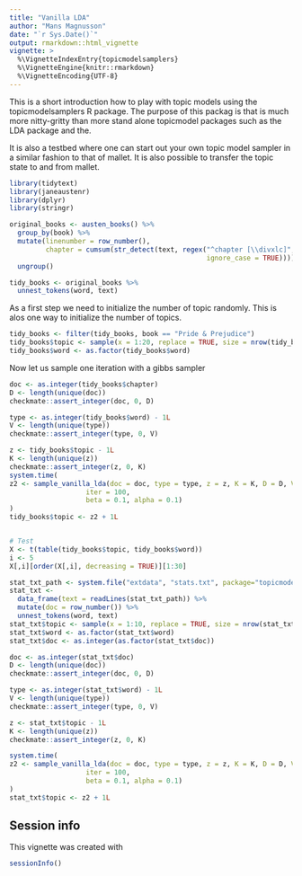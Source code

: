 ```yaml
---
title: "Vanilla LDA"
author: "Mans Magnusson"
date: "`r Sys.Date()`"
output: rmarkdown::html_vignette
vignette: >
  %\VignetteIndexEntry{topicmodelsamplers}
  %\VignetteEngine{knitr::rmarkdown}
  %\VignetteEncoding{UTF-8}
---
```


This is a short introduction how to play with topic models using the topicmodelsamplers R package. The purpose of this packag is that is much more nitty-gritty than more stand alone topicmodel packages such as the LDA package and the.

It is also a testbed where one can start out your own topic model sampler in a similar fashion to that of mallet. It is also possible to transfer the topic state to and from mallet.

```r
library(tidytext)
library(janeaustenr)
library(dplyr)
library(stringr)

original_books <- austen_books() %>%
  group_by(book) %>%
  mutate(linenumber = row_number(),
         chapter = cumsum(str_detect(text, regex("^chapter [\\divxlc]",
                                                 ignore_case = TRUE)))) %>%
  ungroup()

tidy_books <- original_books %>%
  unnest_tokens(word, text)

```

As a first step we need to initialize the number of topic randomly. This is alos one way to initialize the number of topics.

```r
tidy_books <- filter(tidy_books, book == "Pride & Prejudice")
tidy_books$topic <- sample(x = 1:20, replace = TRUE, size = nrow(tidy_books))
tidy_books$word <- as.factor(tidy_books$word)
```


Now let us sample one iteration with a gibbs sampler

```r
doc <- as.integer(tidy_books$chapter)
D <- length(unique(doc))
checkmate::assert_integer(doc, 0, D)

type <- as.integer(tidy_books$word) - 1L
V <- length(unique(type))
checkmate::assert_integer(type, 0, V)

z <- tidy_books$topic - 1L
K <- length(unique(z))
checkmate::assert_integer(z, 0, K)
system.time(
z2 <- sample_vanilla_lda(doc = doc, type = type, z = z, K = K, D = D, V = V,
                   iter = 100,
                   beta = 0.1, alpha = 0.1)
)
tidy_books$topic <- z2 + 1L


# Test
X <- t(table(tidy_books$topic, tidy_books$word))
i <- 5
X[,i][order(X[,i], decreasing = TRUE)][1:30]

```


```r

stat_txt_path <- system.file("extdata", "stats.txt", package="topicmodelsamplers")
stat_txt <- 
  data_frame(text = readLines(stat_txt_path)) %>% 
  mutate(doc = row_number()) %>% 
  unnest_tokens(word, text)
stat_txt$topic <- sample(x = 1:10, replace = TRUE, size = nrow(stat_txt))
stat_txt$word <- as.factor(stat_txt$word)
stat_txt$doc <- as.integer(as.factor(stat_txt$doc))

```



```r
doc <- as.integer(stat_txt$doc)
D <- length(unique(doc))
checkmate::assert_integer(doc, 0, D)

type <- as.integer(stat_txt$word) - 1L
V <- length(unique(type))
checkmate::assert_integer(type, 0, V)

z <- stat_txt$topic - 1L
K <- length(unique(z))
checkmate::assert_integer(z, 0, K)

system.time(
z2 <- sample_vanilla_lda(doc = doc, type = type, z = z, K = K, D = D, V = V,
                   iter = 100,
                   beta = 0.1, alpha = 0.1)
)
stat_txt$topic <- z2 + 1L
```

## Session info

This vignette was created with

```r
sessionInfo()
```
